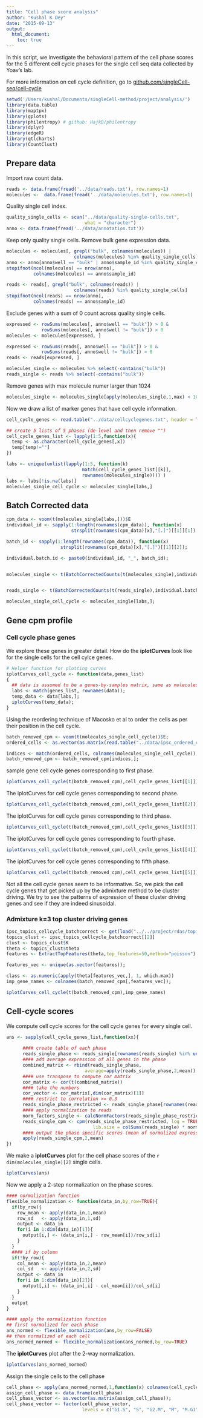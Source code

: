 ```yaml
---
title: "Cell phase score analysis"
author: "Kushal K Dey"
date: "2015-09-13"
output: 
  html_document:
    toc: true
---
```


In this script, we investigate the behavioral pattern of the cell phase scores for the 5 different cell cycle phases for the single cell seq data collected by Yoav's lab.

For more information on cell cycle definition, go to [github.com/singleCell-seq/cell-cycle](http://jdblischak.github.io/singleCellSeq/analysis/cell-cycle.html)


```r
setwd('/Users/kushal/Documents/singleCell-method/project/analysis/')
library(data.table)
library(maptpx)
library(gplots)
library(philentropy) # github: HajkD/philentropy
library(dplyr)
library(edgeR)
library(qtlcharts)
library(CountClust)
```

## Prepare data

Import raw count data. 

```r
reads <- data.frame(fread('../data/reads.txt'), row.names=1)
molecules <-  data.frame(fread('../data/molecules.txt'), row.names=1)
```

Quality single cell index.

```r
quality_single_cells <- scan("../data/quality-single-cells.txt",
                             what = "character")
anno <- data.frame(fread('../data/annotation.txt'))
```


Keep only quality single cells. Remove bulk gene expression data.

```r
molecules <- molecules[, grepl("bulk", colnames(molecules)) |
                         colnames(molecules) %in% quality_single_cells]
anno <- anno[anno$well == "bulk" | anno$sample_id %in% quality_single_cells, ]
stopifnot(ncol(molecules) == nrow(anno),
          colnames(molecules) == anno$sample_id)

reads <- reads[, grepl("bulk", colnames(reads)) |
                         colnames(reads) %in% quality_single_cells]
stopifnot(ncol(reads) == nrow(anno),
          colnames(reads) == anno$sample_id)
```


Exclude genes with a sum of 0 count across quality single cells.

```r
expressed <- rowSums(molecules[, anno$well == "bulk"]) > 0 &
             rowSums(molecules[, anno$well != "bulk"]) > 0
molecules <- molecules[expressed, ]

expressed <- rowSums(reads[, anno$well == "bulk"]) > 0 &
             rowSums(reads[, anno$well != "bulk"]) > 0
reads <- reads[expressed, ]

molecules_single <- molecules %>% select(-contains("bulk"))
reads_single <- reads %>% select(-contains("bulk"))
```


Remove genes with max molecule numer larger than 1024

```r
molecules_single <- molecules_single[apply(molecules_single,1,max) < 1024,];
```


Now we draw a list of marker genes that have cell cycle information.

```r
cell_cycle_genes <- read.table("../data/cellcyclegenes.txt", header = TRUE, sep="\t")

## create 5 lists of 5 phases (de-level and then remove "")
cell_cycle_genes_list <- lapply(1:5,function(x){
  temp <- as.character(cell_cycle_genes[,x])
  temp[temp!=""]
})

labs <- unique(unlist(lapply(1:5, function(k) 
                            match(cell_cycle_genes_list[[k]],
                            rownames(molecules_single)))) )
labs <- labs[!is.na(labs)]
molecules_single_cell_cycle <- molecules_single[labs,]
```

## Batch Corrected data 

```r
cpm_data <- voom(t(molecules_single[labs,]))$E
individual_id <- sapply(1:length(rownames(cpm_data)), function(x) 
                        strsplit(rownames(cpm_data)[x],"[.]")[[1]][1])

batch_id <- sapply(1:length(rownames(cpm_data)), function(x)
                    strsplit(rownames(cpm_data)[x],"[.]")[[1]][2]);

individual.batch.id <- paste0(individual_id, "_", batch_id);


molecules_single <- t(BatchCorrectedCounts(t(molecules_single),individual.batch.id,use_parallel=TRUE));


reads_single <- t(BatchCorrectedCounts(t(reads_single),individual.batch.id,use_parallel=TRUE));

molecules_single_cell_cycle <- molecules_single[labs,];

```


## Gene cpm profile

### Cell cycle phase genes

We explore these genes in greater detail. How do the **iplotCurves** look like for the single cells for the cell cylce genes. 

```r
# Helper function for plotting curves
iplotCurves_cell_cycle <- function(data,genes_list)
{
  ## data is assumed to be a genes-by-samples matrix, same as molecules_single
  labs <- match(genes_list, rownames(data));
  temp_data <- data[labs,];
  iplotCurves(temp_data);
}
```

Using the reordering technique of Macosko et al to order the cells as per their position in the cell cycle.

```r
batch_removed_cpm <- voom(t(molecules_single_cell_cycle))$E;
ordered_cells <- as.vector(as.matrix(read.table("../data/ipsc_ordered_cells.txt")));

indices <- match(ordered_cells, colnames(molecules_single_cell_cycle));
batch_removed_cpm <- batch_removed_cpm[indices,];
```


sample gene cell cycle genes corresponding to first phase.

```r
iplotCurves_cell_cycle(t(batch_removed_cpm),cell_cycle_genes_list[[1]])
```

The iplotCurves for cell cycle genes corresponding to second phase.

```r
iplotCurves_cell_cycle(t(batch_removed_cpm),cell_cycle_genes_list[[2]])
```

The iplotCurves for cell cycle genes corresponding to third phase.

```r
iplotCurves_cell_cycle(t(batch_removed_cpm),cell_cycle_genes_list[[3]])
```

The iplotCurves for cell cycle genes corresponding to fourth phase.

```r
iplotCurves_cell_cycle(t(batch_removed_cpm),cell_cycle_genes_list[[4]])
```

The iplotCurves for cell cycle genes corresponding to fifth phase.

```r
iplotCurves_cell_cycle(t(batch_removed_cpm),cell_cycle_genes_list[[5]])
```

Not all the cell cycle genes seem to be informative. So, we pick the cell cycle genes that get picked up by the admixture method to be cluster driving. We try to see the patterns of expression of these cluster driving genes and see if they are indeed sinusoidal. 

### Admixture k=3 top cluster driving genes 

```r
ipsc_topics_cellcycle_batchcorrect <- get(load("../../project/rdas/topic_fit_ipsc_batchcorrect_cellcycle.rda"));
topics_clust <- ipsc_topics_cellcycle_batchcorrect[[2]]
clust <- topics_clust$K
theta <- topics_clust$theta
features <- ExtractTopFeatures(theta,top_features=50,method="poisson")

features_vec <- unique(as.vector(features));

class <- as.numeric(apply(theta[features_vec,], 1, which.max))
imp_gene_names <- colnames(batch_removed_cpm[,features_vec]);


```

```r
iplotCurves_cell_cycle(t(batch_removed_cpm),imp_gene_names)
```

## Cell-cycle scores

We compute cell cycle scores for the cell cycle genes for every single cell.


```r
ans <- sapply(cell_cycle_genes_list,function(xx){
      
      #### create table of each phase
      reads_single_phase <- reads_single[rownames(reads_single) %in% unlist(xx) ,]
      #### add average expression of all genes in the phase
      combined_matrix <- rbind(reads_single_phase, 
                             average=apply(reads_single_phase,2,mean))
      #### use transpose to compute cor matrix
      cor_matrix <- cor(t(combined_matrix))
      #### take the numbers
      cor_vector <- cor_matrix[,dim(cor_matrix)[1]]
      #### restrict to correlation >= 0.3 
      reads_single_phase_restricted <- reads_single_phase[rownames(reads_single_phase) %in% names(cor_vector[cor_vector >= 0.3]),]
      #### apply normalization to reads
      norm_factors_single <- calcNormFactors(reads_single_phase_restricted, method = "TMM")
      reads_single_cpm <- cpm(reads_single_phase_restricted, log = TRUE,
                                lib.size = colSums(reads_single) * norm_factors_single)
      #### output the phase specific scores (mean of normalized expression levels in the phase)
      apply(reads_single_cpm,2,mean)
})


```


We make a **iplotCurves** plot for the cell phase scores of the `r dim(molecules_single)[2] ` single cells.


```r
iplotCurves(ans)
```


Now we apply a 2-step normalization on the phase scores. 

```r
#### normalization function
flexible_normalization <- function(data_in,by_row=TRUE){
  if(by_row){
    row_mean <- apply(data_in,1,mean)
    row_sd   <- apply(data_in,1,sd)
    output <- data_in
    for(i in 1:dim(data_in)[1]){
      output[i,] <- (data_in[i,] - row_mean[i])/row_sd[i]
    }
  }
  #### if by column
  if(!by_row){
    col_mean <- apply(data_in,2,mean)
    col_sd   <- apply(data_in,2,sd)
    output <- data_in
    for(i in 1:dim(data_in)[2]){
      output[,i] <- (data_in[,i] - col_mean[i])/col_sd[i]
    }
  }
  output
}

#### apply the normalization function
## first normalized for each phase
ans_normed <- flexible_normalization(ans,by_row=FALSE)
## then normalized of each cell
ans_normed_normed <- flexible_normalization(ans_normed,by_row=TRUE)

```

The **iplotCurves** plot after the 2-way normalization.

```r
iplotCurves(ans_normed_normed)
```

Assign the single cells to the cell phase

```r
cell_phase <- apply(ans_normed_normed,1,function(x) colnames(cell_cycle_genes)[which.max(x)])
assign_cell_phase <- data.frame(cell_phase)
cell_phase_vector <- as.vector(as.matrix(assign_cell_phase));
cell_phase_vector <- factor(cell_phase_vector, 
                            levels = c("G1.S", "S", "G2.M", "M", "M.G1"))
```


